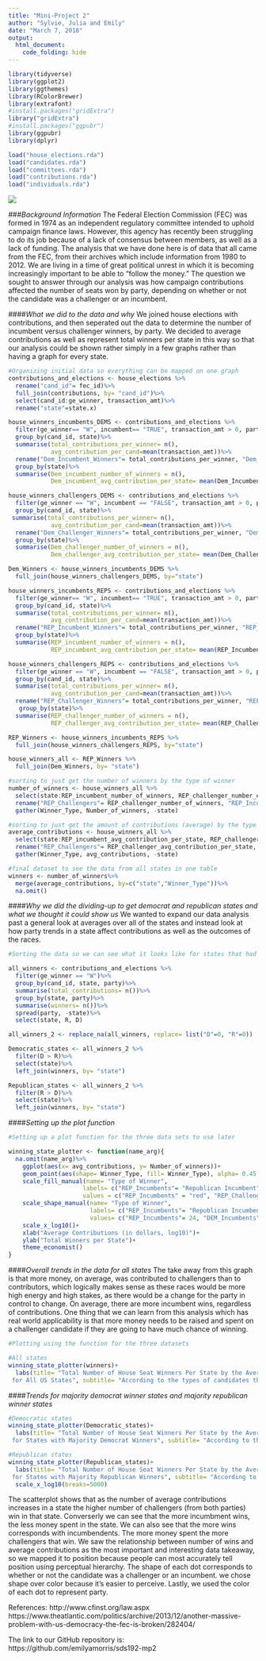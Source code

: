 ```yaml
---
title: "Mini-Project 2"
author: "Sylvie, Julia and Emily"
date: "March 7, 2018"
output: 
  html_document:
    code_folding: hide
---
```

```r
library(tidyverse)
library(ggplot2)
library(ggthemes)
library(RColorBrewer)
library(extrafont)
#install.packages("gridExtra")
library("gridExtra")
#install.packages("ggpubr")
library(ggpubr)
library(dplyr)
```

```r
load("house_elections.rda")
load("candidates.rda")
load("committees.rda")
load("contributions.rda")
load("individuals.rda")
```

![](https://www.occupy.com/sites/default/files/styles/slide_narrow/public/field/image/08superpac1-articlelarge-v2_0.jpg?itok=DObl1z0M)

###*Background Information*
The Federal Election Commission (FEC) was formed in 1974 as an independent regulatory committee intended to uphold campaign finance laws. However, this agency has recently been struggling to do its job because of a lack of consensus between members, as well as a lack of funding. The analysis that we have done here is of data that all came from the FEC, from their archives which include information from 1980 to 2012. We are living in a time of great political unrest in which it is becoming increasingly important to be able to "follow the money." The question we sought to answer through our analysis was how campaign contributions affected the number of seats won by party, depending on whether or not the candidate was a challenger or an incumbent. 

####*What we did to the data and why*
We joined house elections with contributions, and then seperated out the data to determine the number of incumbent versus challenger winners, by party. We decided to average contributions as well as represent total winners per state in this way so that our analysis could be shown rather simply in a few graphs rather than having a graph for every state. 
```r
#Organizing initial data so everything can be mapped on one graph
contributions_and_elections <- house_elections %>%
  rename("cand_id"= fec_id)%>%
  full_join(contributions, by= "cand_id")%>%
  select(cand_id:ge_winner, transaction_amt)%>%
  rename("state"=state.x)

house_winners_incumbents_DEMS <- contributions_and_elections %>%
  filter(ge_winner== "W", incumbent== "TRUE", transaction_amt > 0, party== "D")%>%
  group_by(cand_id, state)%>%
  summarise(total_contributions_per_winner= n(),
            avg_contribution_per_cand=mean(transaction_amt))%>%
  rename("Dem_Incumbent_Winners"= total_contributions_per_winner, "Dem_Incumbent_Contribution"= avg_contribution_per_cand)%>%
  group_by(state)%>%
  summarise(Dem_incumbent_number_of_winners = n(),
            Dem_incumbent_avg_contribution_per_state= mean(Dem_Incumbent_Contribution))

house_winners_challengers_DEMS <- contributions_and_elections %>%
  filter(ge_winner == "W", incumbent == "FALSE", transaction_amt > 0, party== "D")%>%
  group_by(cand_id, state)%>%
 summarise(total_contributions_per_winner= n(),
            avg_contribution_per_cand=mean(transaction_amt))%>%
  rename("Dem_Challenger_Winners"= total_contributions_per_winner, "Dem_Challenger_Contributions"= avg_contribution_per_cand)%>%
  group_by(state)%>%
  summarise(Dem_challenger_number_of_winners = n(),
            Dem_challenger_avg_contribution_per_state= mean(Dem_Challenger_Contributions))

Dem_Winners <- house_winners_incumbents_DEMS %>%
  full_join(house_winners_challengers_DEMS, by="state")

house_winners_incumbents_REPS <- contributions_and_elections %>%
  filter(ge_winner== "W", incumbent== "TRUE", transaction_amt > 0, party== "R")%>%
  group_by(cand_id, state)%>%
  summarise(total_contributions_per_winner= n(),
            avg_contribution_per_cand=mean(transaction_amt))%>%
  rename("REP_Incumbent_Winners"= total_contributions_per_winner, "REP_Incumbent_Contribution"= avg_contribution_per_cand)%>%
  group_by(state)%>%
  summarise(REP_incumbent_number_of_winners = n(),
            REP_incumbent_avg_contribution_per_state= mean(REP_Incumbent_Contribution))

house_winners_challengers_REPS <- contributions_and_elections %>%
  filter(ge_winner == "W", incumbent == "FALSE", transaction_amt > 0, party== "R")%>%
  group_by(cand_id, state)%>%
  summarise(total_contributions_per_winner= n(),
            avg_contribution_per_cand=mean(transaction_amt))%>%
  rename("REP_Challenger_Winners"= total_contributions_per_winner, "REP_Challenger_Contribution"= avg_contribution_per_cand)%>%
   group_by(state)%>%
  summarise(REP_challenger_number_of_winners = n(),
            REP_challenger_avg_contribution_per_state= mean(REP_Challenger_Contribution))

REP_Winners <- house_winners_incumbents_REPS %>%
  full_join(house_winners_challengers_REPS, by="state")

house_winners_all <- REP_Winners %>%
  full_join(Dem_Winners, by= "state")
```

```r
#sorting to just get the number of winners by the type of winner
number_of_winners <- house_winners_all %>%
  select(state:REP_incumbent_number_of_winners, REP_challenger_number_of_winners, Dem_incumbent_number_of_winners, Dem_challenger_number_of_winners)%>%
  rename("REP_Challengers"= REP_challenger_number_of_winners, "REP_Incumbents"= REP_incumbent_number_of_winners,"DEM_Challengers"= Dem_challenger_number_of_winners, "DEM_Incumbents"= Dem_incumbent_number_of_winners)%>%
  gather(Winner_Type, Number_of_winners, -state)
```

```r
#sorting to just get the amount of contributions (average) by the type of winner
average_contributions <- house_winners_all %>%
  select(state:REP_incumbent_avg_contribution_per_state, REP_challenger_avg_contribution_per_state, Dem_incumbent_avg_contribution_per_state, Dem_challenger_avg_contribution_per_state)%>%
  rename("REP_Challengers"= REP_challenger_avg_contribution_per_state, "REP_Incumbents"= REP_incumbent_avg_contribution_per_state,"DEM_Challengers"= Dem_challenger_avg_contribution_per_state, "DEM_Incumbents"= Dem_incumbent_avg_contribution_per_state)%>%
  gather(Winner_Type, avg_contributions, -state)
```

```r
#final dataset to see the data from all states in one table
winners <- number_of_winners%>%
  merge(average_contributions, by=c("state","Winner_Type"))%>%
  na.omit()
```

####*Why we did the dividing-up to get democrat and republican states and what we thought it could show us*
We wanted to expand our data analysis past a general look at averages over all of the states and instead look at how party trends in a state affect contributions as well as the outcomes of the races. 

```r
#Sorting the data so we can see what it looks like for states that had either more democratic or more republican winners

all_winners <- contributions_and_elections %>%
  filter(ge_winner == "W")%>%
  group_by(cand_id, state, party)%>%
  summarise(total_contributions= n())%>%
  group_by(state, party)%>%
  summarise(winners= n())%>%
  spread(party, -state)%>%
  select(state, R, D)

all_winners_2 <- replace_na(all_winners, replace= list("D"=0, "R"=0))

Democratic_states <- all_winners_2 %>%
  filter(D > R)%>%
  select(state)%>%
  left_join(winners, by= "state")

Republican_states <- all_winners_2 %>%
  filter(R > D)%>%
  select(state)%>%
  left_join(winners, by= "state")
```

####*Setting up the plot function*

```r
#Setting up a plot function for the three data sets to use later

winning_state_plotter <- function(name_arg){
  na.omit(name_arg)%>%
    ggplot(aes(x= avg_contributions, y= Number_of_winners))+
    geom_point(aes(shape= Winner_Type, fill= Winner_Type), alpha= 0.45, size= 3)+
    scale_fill_manual(name= "Type of Winner", 
                     labels= c("REP_Incumbents"= "Republican Incumbent", "REP_Challengers"="Republican Challengers", "DEM_Incumbents"= "Democratic Incumbents", "DEM_Challengers"="Democratic Challengers", "NA"=" "),
                     values = c("REP_Incumbents" = "red", "REP_Challengers" = "red", "DEM_Incumbents"="darkblue", "DEM_Challengers"= "darkblue"))+
    scale_shape_manual(name= "Type of Winner", 
                       labels= c("REP_Incumbents"= "Republican Incumbent", "REP_Challengers"="Republican Challengers", "DEM_Incumbents"= "Democratic Incumbents", "DEM_Challengers"="Democratic Challengers", "NA"=" "),
                       values= c("REP_Incumbents"= 24, "DEM_Incumbents"=24, "REP_Challengers"= 21, "DEM_Challengers"=21))+
    scale_x_log10()+
    xlab("Average Contributions (in dollars, log10)")+
    ylab("Total Winners per State")+
    theme_economist()
}


```

####*Overall trends in the data for all states*
The take away from this graph is that more money, on average, was contributed to challengers than to contributors, which logically makes sense as these races would be more high energy and high stakes, as there would be a change for the party in control to change. On average, there are more incumbent wins, regardless of contributions. One thing that we can learn from this analysis which has real world applicability is that more money needs to be raised and spent on a challenger candidate if they are going to have much chance of winning. 

```r
#Plotting using the function for the three datasets 

#All states
winning_state_plotter(winners)+
  labs(title= "Total Number of House Seat Winners Per State by the Average Contributions Given in that State 
 for All US States", subtitle= "According to the types of candidates that won")
```

####*Trends for majority democrat winner states and majority republican winner states*

```r

#Democratic states
winning_state_plotter(Democratic_states)+
  labs(title= "Total Number of House Seat Winners Per State by the Average Contributions Given in that State 
 for States with Majority Democrat Winners", subtitle= "According to the types of candidates that won")
```
```r

#Republican states
winning_state_plotter(Republican_states)+
  labs(title= "Total Number of House Seat Winners Per State by the Average Contributions Given in that State 
 for States with Majority Republican Winners", subtitle= "According to the types of candidates that won")+
  scale_x_log10(breaks=5000)
```

The scatterplot shows that as the number of average contributions increases in a state the higher number of challengers (from both parties) win in that state. Converserly we can see that the more incumbment wins, the less money spent in the state. We can also see that the more wins corresponds with incumbendents. The more money spent the more challengers that win. We saw the relationship between number of wins  and average contributions as the most important and interesting data takeaway, so we mapped it to position because people can most accurately tell position using perceptual hierarchy. The shape of each dot corresponds to whether or not the candidate was a challenger or an incumbent. we chose shape over color because it’s easier to perceive. Lastly, we used the color of each dot to represent party. 


References: 
http://www.cfinst.org/law.aspx
https://www.theatlantic.com/politics/archive/2013/12/another-massive-problem-with-us-democracy-the-fec-is-broken/282404/

The link to our GitHub repository is: https://github.com/emilyamorris/sds192-mp2
